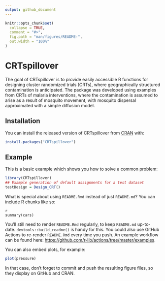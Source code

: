 ```yaml
---
output: github_document
---
```


<!-- README.md is generated from README.Rmd. Please edit that file -->

```r
knitr::opts_chunk$set(
  collapse = TRUE,
  comment = "#>",
  fig.path = "man/figures/README-",
  out.width = "100%"
)
```

# CRTspillover

<!-- badges: start -->
<!-- badges: end -->

The goal of CRTspillover is to provide easily accessible R functions for designing cluster randomized trials (CRTs), where geographically structured contamination is anticipated. The package was developed using examples from CRTs of malaria interventions, where the contamination is assumed to arise as a result of mosquito movement, with mosquito dispersal approximated with a simple diffusion model.

## Installation

You can install the released version of CRTspillover from [CRAN](https://CRAN.R-project.org) with:

``` r
install.packages("CRTspillover")
```

## Example

This is a basic example which shows you how to solve a common problem:

```r
library(CRTspillover)
## Example generation of default assignments for a test dataset
testDesign = Design_CRT() 
```
What is special about using `README.Rmd` instead of just `README.md`? You can include R chunks like so:

```
{r cars}
summary(cars)
```

You'll still need to render `README.Rmd` regularly, to keep `README.md` up-to-date. `devtools::build_readme()` is handy for this. You could also use GitHub Actions to re-render `README.Rmd` every time you push. An example workflow can be found here: <https://github.com/r-lib/actions/tree/master/examples>.

You can also embed plots, for example:

```r
plot(pressure)
```

In that case, don't forget to commit and push the resulting figure files, so they display on GitHub and CRAN.
